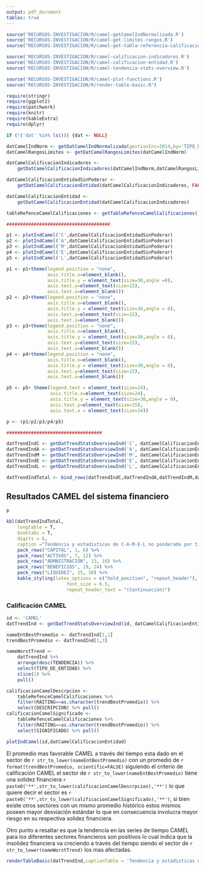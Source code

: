 ```yaml
---
output: pdf_document
tables: true
---
```


```r
source('RECURSOS-INVESTIGACION/R/camel-getCamelIndNormalizada.R')
source('RECURSOS-INVESTIGACION/R/camel-get-limites-rangos.R')
source("RECURSOS-INVESTIGACION/R/camel-get-tabla-referencia-calificaciones.R")

source('RECURSOS-INVESTIGACION/R/camel-calificacion-indicadores.R')
source('RECURSOS-INVESTIGACION/R/camel-calificacion-entidad.R')
source('RECURSOS-INVESTIGACION/R/camel-tendencia-stats-overview.R')

source('RECURSOS-INVESTIGACION/R/camel-plot-functions.R')
source("RECURSOS-INVESTIGACION/R/render-table-basic.R")

require(stringr)
require(ggplot2)
require(patchwork)
require(knitr)
require(kableExtra)
require(dplyr)

if (!('dat' %in% ls())) {dat <- NULL}

datCamelIndNorm <- getDatCamelIndNormalizada(gestionInc=2014,by='TIPO_DE_ENTIDAD',dat=dat)
datCamelRangosLimites <- getDatCamelRangosLimites(datCamelIndNorm)

datCamelCalificacionIndicadores <- 
    getDatCamelCalificacionIndicadores(datCamelIndNorm,datCamelRangosLimites)

datCamelCalificacionEntidadSinPoderar <- 
    getDatCamelCalificacionEntidad(datCamelCalificacionIndicadores, FALSE)

datCamelCalificacionEntidad <- 
    getDatCamelCalificacionEntidad(datCamelCalificacionIndicadores)

tableRefenceCamelCalificaciones <- getTableRefenceCamelCalificaciones()

######################################

p1 <- plotIndCamel('C',datCamelCalificacionEntidadSinPoderar)
p2 <- plotIndCamel('A',datCamelCalificacionEntidadSinPoderar)
p3 <- plotIndCamel('M',datCamelCalificacionEntidadSinPoderar)
p4 <- plotIndCamel('E',datCamelCalificacionEntidadSinPoderar)
p5 <- plotIndCamel('L',datCamelCalificacionEntidadSinPoderar)

p1 <- p1+theme(legend.position = "none",
               axis.title.x=element_blank(),
               axis.title.y = element_text(size=30,angle =0),
               axis.text.y=element_text(size=15),
               axis.text.x=element_blank())
p2 <- p2+theme(legend.position = "none",
               axis.title.x=element_blank(),
               axis.title.y = element_text(size=30,angle = 0),
               axis.text.y=element_text(size=15),
               axis.text.x=element_blank())
p3 <- p3+theme(legend.position = "none",
               axis.title.x=element_blank(),
               axis.title.y = element_text(size=30,angle = 0),
               axis.text.y=element_text(size=15),
               axis.text.x=element_blank())
p4 <- p4+theme(legend.position = "none",
               axis.title.x=element_blank(),
               axis.title.y = element_text(size=30,angle = 0),
               axis.text.y=element_text(size=15),
               axis.text.x=element_blank())

p5 <- p5+ theme(legend.text = element_text(size=24),
                axis.title.x=element_text(size=24),
                axis.title.y = element_text(size=30,angle = 0),
                axis.text.y=element_text(size=15),
                axis.text.x = element_text(size=24))

p <- (p1/p2/p3/p4/p5)

###################################

datTrendIndC <- getDatTrendStatsOverviewInd('C', datCamelCalificacionEntidadSinPoderar,TRUE ,FALSE)
datTrendIndA <- getDatTrendStatsOverviewInd('A', datCamelCalificacionEntidadSinPoderar,TRUE ,FALSE)
datTrendIndM <- getDatTrendStatsOverviewInd('M', datCamelCalificacionEntidadSinPoderar,TRUE ,FALSE)
datTrendIndE <- getDatTrendStatsOverviewInd('E', datCamelCalificacionEntidadSinPoderar,TRUE ,FALSE)
datTrendIndL <- getDatTrendStatsOverviewInd('L', datCamelCalificacionEntidadSinPoderar,TRUE ,FALSE)

datTrendIndTotal <- bind_rows(datTrendIndC,datTrendIndA,datTrendIndM,datTrendIndE,datTrendIndL)

```

## Resultados CAMEL del sistema financiero

```r
p
```

```r
kbl(datTrendIndTotal,
    longtable = T,
    booktabs = T, 
    digits = 6,
    caption ="Tendencia y estadisticas de C-A-M-E-L no ponderado por tipo de entidad") %>%
    pack_rows("CAPITAL", 1, 6) %>%
    pack_rows("ACTIVOS", 7, 12) %>% 
    pack_rows("ADMNISTRACION", 13, 18) %>% 
    pack_rows("BENEFICIOS", 19, 24) %>% 
    pack_rows("LIQUIDEZ", 25, 30) %>% 
    kable_styling(latex_options = c("hold_position", "repeat_header"),
                      font_size = 6.5,
                      repeat_header_text = "(Continuación)")

```

\newpage
### Calificación CAMEL

```r
id <- 'CAMEL'
datTrendInd <- getDatTrendStatsOverviewInd(id, datCamelCalificacionEntidad,TRUE ,FALSE)

nameEntBestPromedio <- datTrendInd[1,1]
trendBestPromedio <- datTrendInd[1,3]

nameWorstTrend <- 
    datTrendInd %>% 
    arrange(desc(TENDENCIA)) %>% 
    select(TIPO_DE_ENTIDAD) %>% 
    slice(1) %>% 
    pull()

calificacionCamelDescrpcion <- 
    tableRefenceCamelCalificaciones %>% 
    filter(RAITING==as.character(trendBestPromedio)) %>% 
    select(DESCRIPCION) %>% pull()
calificacionCamelSignificado <- 
    tableRefenceCamelCalificaciones %>% 
    filter(RAITING==as.character(trendBestPromedio)) %>% 
    select(SIGNIFICADO) %>% pull()

```

```r
plotIndCamel(id,datCamelCalificacionEntidad)
```

El promedio mas favorable CAMEL a través del tiempo esta dado en el sector de `r str_to_lower(nameEntBestPromedio)` con un promedio de `r format(trendBestPromedio, scientific=FALSE)` siguiendo el criterio de calificación CAMEL el sector de `r str_to_lower(nameEntBestPromedio)` tiene una solidez financiera `r paste0('**',str_to_lower(calificacionCamelDescrpcion),'**')` lo que quiere decir el sector es `r paste0('**',str_to_lower(calificacionCamelSignificado),'**')`, si bien existe otros sectores con un mismo promedio histórico estos mismos poseen mayor desviación estándar lo que en consecuencia involucra mayor riesgo en su respectiva solidez financiera.

Otro punto a resaltar es que la tendencia en las series de tiempo CAMEL para los diferentes sectores financieros son positivos lo cual indica que la insolidez financiera va creciendo a través del tiempo siendo el sector de `r str_to_lower(nameWorstTrend)` los mas afectadas.


```r
renderTableBasic(datTrendInd,captionTable = 'Tendencia y estadisticas de CAMEL por tipo de entidad',fontSize = 6.5)
```



